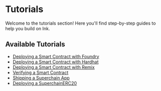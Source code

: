 # Tutorials

Welcome to the tutorials section! Here you'll find step-by-step guides to help you build on Ink.

## Available Tutorials

- [Deploying a Smart Contract with Foundry](/build/tutorials/deploying-a-smart-contract/foundry)
- [Deploying a Smart Contract with Hardhat](/build/tutorials/deploying-a-smart-contract/hardhat)
- [Deploying a Smart Contract with Remix](/build/tutorials/deploying-a-smart-contract/remix)
- [Verifying a Smart Contract](/build/tutorials/verify-smart-contract)
- [Shipping a Superchain App](/build/tutorials/shipping-on-the-superchain)
- [Deploying a SuperchainERC20](/build/tutorials/deploying-a-superchainerc20)
